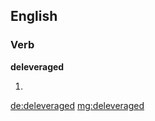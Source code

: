 ==English==

===Verb===
'''deleveraged'''

# {{en-past of|deleverage}}

[[de:deleveraged]]
[[mg:deleveraged]]
